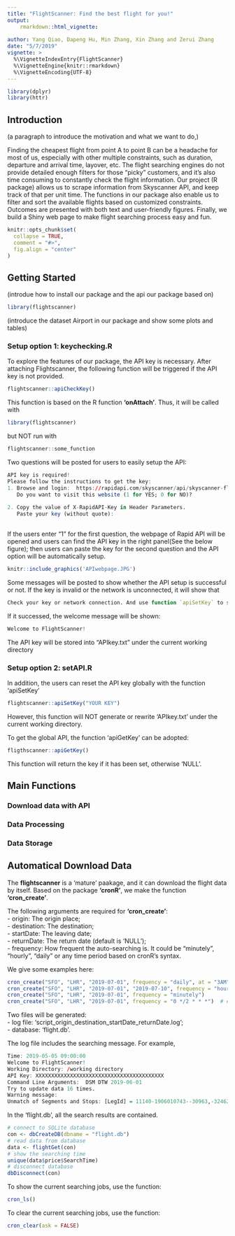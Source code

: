 ```yaml
---
title: "FlightScanner: Find the best flight for you!"
output: 
    rmarkdown::html_vignette:
       
author: Yang Qiao, Dapeng Hu, Min Zhang, Xin Zhang and Zerui Zhang
date: "5/7/2019"
vignette: >
  %\VignetteIndexEntry{FlightScanner}
  %\VignetteEngine{knitr::rmarkdown}
  %\VignetteEncoding{UTF-8}
---
```


```r
library(dplyr)
library(httr)
```
## Introduction

(a paragraph to introduce the motivation and what we want to do,)

Finding the cheapest flight from point A to point B can be a headache for most of us, especially with other multiple constraints, such as duration, departure and arrival time, layover, etc. The flight searching engines do not provide detailed enough filters for those “picky” customers, and it’s also time consuming to constantly check the flight information. Our project (R package) allows us to scrape information from Skyscanner API, and keep track of that per unit time. The functions in our package also enable us to filter and sort the available flights based on customized constraints. Outcomes are presented with both text and user-friendly figures. Finally, we build a Shiny web page to make flight searching process easy and fun.


```r
knitr::opts_chunk$set(
  collapse = TRUE,
  comment = "#>",
  fig.align = "center"
)
```

## Getting Started

(introdue how to install our package and the api our package based on)

```r
library(flightscanner)
```

(introduce the dataset Airport in our package and show some plots and tables)

### Setup option 1: keychecking.R

To explore the features of our package, the API key is necessary. After attaching Flightscanner, the following function will be triggered if the API key is not provided. 
```r
flightscanner::apiCheckKey()
```

This function is based on the R function **'onAttach'**. Thus, it will be called with
```r
library(flightscanner)
```
but NOT run with
```r
flightscanner::some_function
```

Two questions will be posted for users to easily setup the API:
```r
API key is required!
Please follow the instructions to get the key:
1. Browse and login:  https://rapidapi.com/skyscanner/api/skyscanner-flight-search 
   Do you want to visit this website (1 for YES; 0 for NO)?
   
2. Copy the value of X-RapidAPI-Key in Header Parameters.
   Paste your key (without quote):
   
```
If the users enter "1" for the first question, the webpage of Rapid API will be opened and users can find the API key in the right panel(See the below figure); then users can paste the key for the second question and the API option will be automatically setup. 

```r
knitr::include_graphics('APIwebpage.JPG')
```

Some messages will be posted to show whether the API setup is successful or not. If the key is invalid or the network is unconnected, it will show that
```r
Check your key or network connection. And use function `apiSetKey` to set key later.
```
If it successed, the welcome message will be shown:
```r
Welcome to FlightScanner!
```
The API key will be stored into "APIkey.txt" under the current working directory

### Setup option 2: setAPI.R

In addition, the users can reset the API key globally with the function 'apiSetKey'
```r
flightscanner::apiSetKey("YOUR KEY")
```
However, this function will NOT generate or rewrite 'APIkey.txt' under the current working directory.

To get the global API, the function 'apiGetKey' can be adopted:
```r
fligthscanner::apiGetKey()
```
This function will return the key if it has been set, otherwise 'NULL'.


## Main Functions

### Download data with API

### Data Processing 

### Data Storage

## Automatical Download Data

The **flightscanner** is a 'mature' paakage, and it can download the flight data by itself. Based on the package **'cronR'**, we make the function **'cron_create'**. 

The following arguments are required for **'cron_create'**:  
- origin: The origin place;  
- destination: The destination;  
- startDate: The leaving date;  
- returnDate: The return date (default is 'NULL');  
- frequency: How frequent the auto-searching is. It could be "minutely", "hourly", "daily" or any time period based on cronR's syntax.

We give some examples here:
```r
cron_create("SFO", "LHR", "2019-07-01", frequency = "daily", at = "3AM")
cron_create("SFO", "LHR", "2019-07-01", "2019-07-10", frequency = "hourly")
cron_create("SFO", "LHR", "2019-07-01", frequency = "minutely")
cron_create("SFO", "LHR", "2019-07-01", frequency = "0 */2 * * *")  # every 2 hours
```
Two files will be generated:  
- log file: 'script_origin_destination_startDate_returnDate.log';  
- database: 'flight.db'.

The log file includes the searching message. For example,
```r
Time: 2019-05-05 09:00:00
Welcome to FlightScanner!
Working Directory: /working directory
API Key: XXXXXXXXXXXXXXXXXXXXXXXXXXXXXXXXXXXXXXXXX
Command Line Arguments:  DSM DTW 2019-06-01 
Try to update data 16 times.
Warning message:
Unmatch of Segments and Stops: [LegId] = 11140-1906010743--30963,-32462-3-11152-1906020959 
```
In the 'flight.db', all the search results are contained.
```r
# connect to SQLite database
con <- dbCreateDB(dbname = "flight.db")
# read data from database
data <- flightGet(con)  
# show the searching time
unique(data$price$SearchTime)
# disconnect database
dbDisconnect(con)
```

To show the current searching jobs, use the function:
```r
cron_ls()
```
To clear the current searching jobs, use the function:
```r
cron_clear(ask = FALSE)
```




